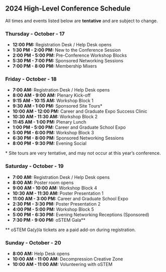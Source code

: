 
<SiteLayout title="Schedule" accent="nav-green">
<br />

<div className="font-bold text-nav-green">

## 2024 High-Level Conference Schedule

</div>

All times and events listed below are **tentative** and are subject to change.

<div className="text-teal-700 dark:text-teal-300">

### Thursday - October - 17

</div>

- **12:00 PM:** Registration Desk / Help Desk opens
- **1:30 PM - 2:00 PM:** New to the Conference Session
- **2:00 PM - 5:00 PM:** Pre-Conference Workshop Blocks 
- **5:30 PM - 7:00 PM:** Sponsored Networking Sessions
- **7:00 PM - 8:00 PM:** Membership Mixers

<div className="text-nav-blue">

### Friday - October - 18

</div>

- **7:00 AM:** Registration Desk / Help Desk opens
- **8:00 AM - 9:00 AM:** Plenary Kick-off
- **9:15 AM - 10:15 AM:** Workshop Block 1
- **9:30 AM - 1:00 PM:** Sponsored Site Tours\*
- **10:00 AM - 12:00 PM:** Career and Graduate Expo Success Clinic
- **10:30 AM - 11:30 AM:** Workshop Block 2
- **11:45 AM - 1:00 PM:** Plenary Lunch
- **1:00 PM - 5:00 PM:** Career and Graduate School Expo
- **5:00 PM - 6:00 PM:** Workshop Block 3
- **6:30 PM - 8:00 PM:** Sponsored Networking Sessions
- **8:00 PM - 9:30 PM:** Evening Social 

\* Site tours are very tentative, and may not occur at this year’s conference.

<div className="text-indigo-700 dark:text-indigo-300">

### Saturday - October - 19

</div>

- **7:00 AM:** Registration Desk / Help Desk opens
- **8:00 AM:**  Poster room opens
- **9:00 AM - 10:00 AM:** Workshop Block 4
- **10:30 AM - 11:30 AM:** Poster Presentation 1
- **11:00 AM - 3:00 PM:** Career and Graduate School Expo
- **2:30 PM - 3:30 PM:** Poster Presentation 2
- **4:00 PM - 5:00 PM:** Workshop Block 5
- **5:00 PM - 6:30 PM:** Evening Networking Receptions (Sponsored)
- **7:30 PM - 9:00 PM:** oSTEM Gala\*\*

\*\* oSTEM Ga(y)la tickets are a paid add-on during registration.

<div className="text-nav-purple">

### Sunday - October - 20

</div>

- **8:00 AM:** Help Desk opens
- **10:00 AM - 11:00 AM:** Decompression Creative Zone 
- **10:00 AM - 11:00 AM:** Volunteering with oSTEM

</SiteLayout>
